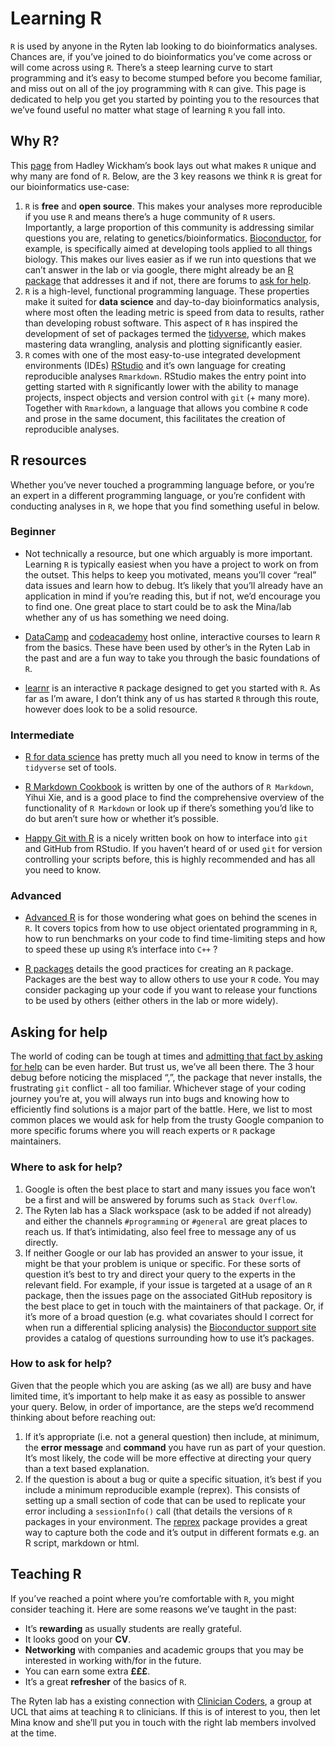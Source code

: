 # Learning R {#learning-r}

`R` is used by anyone in the Ryten lab looking to do bioinformatics analyses. Chances are, if you've joined to do bioinformatics you've come across or will come across using `R`. There's a steep learning curve to start programming and it's easy to become stumped before you become familiar, and miss out on all of the joy programming with `R` can give. This page is dedicated to help you get you started by pointing you to the resources that we've found useful no matter what stage of learning `R` you fall into.

## Why R?

This [page](https://adv-r.hadley.nz/introduction.html#why-r) from Hadley Wickham's book lays out what makes `R` unique and why many are fond of `R`. Below, are the 3 key reasons we think `R` is great for our bioinformatics use-case:

1.  `R` is **free** and **open source**. This makes your analyses more reproducible if you use `R` and means there's a huge community of `R` users. Importantly, a large proportion of this community is addressing similar questions you are, relating to genetics/bioinformatics. [Bioconductor](https://www.bioconductor.org/), for example, is specifically aimed at developing tools applied to all things biology. This makes our lives easier as if we run into questions that we can't answer in the lab or via google, there might already be an [R package](https://bioconductor.org/packages/devel/bioc/) that addresses it and if not, there are forums to [ask for help](#asking-for-help).
2.  `R` is a high-level, functional programming language. These properties make it suited for **data science** and day-to-day bioinformatics analysis, where most often the leading metric is speed from data to results, rather than developing robust software. This aspect of `R` has inspired the development of set of packages termed the [tidyverse](https://www.tidyverse.org/), which makes mastering data wrangling, analysis and plotting significantly easier.
3.  `R` comes with one of the most easy-to-use integrated development environments (IDEs) [RStudio](https://rstudio.com/) and it's own language for creating reproducible analyses `Rmarkdown`. RStudio makes the entry point into getting started with `R` significantly lower with the ability to manage projects, inspect objects and version control with `git` (+ many more). Together with `Rmarkdown`, a language that allows you combine `R` code and prose in the same document, this facilitates the creation of reproducible analyses.

## R resources

Whether you've never touched a programming language before, or you're an expert in a different programming language, or you're confident with conducting analyses in `R`, we hope that you find something useful in below.

### Beginner

-   Not technically a resource, but one which arguably is more important. Learning `R` is typically easiest when you have a project to work on from the outset. This helps to keep you motivated, means you'll cover "real" data issues and learn how to debug. It's likely that you'll already have an application in mind if you're reading this, but if not, we'd encourage you to find one. One great place to start could be to ask the Mina/lab whether any of us has something we need doing.

-   [DataCamp](https://www.datacamp.com/?utm_source=adwords_ppc&utm_campaignid=805200711&utm_adgroupid=39268379982&utm_device=c&utm_keyword=datacamp&utm_matchtype=e&utm_network=g&utm_adpostion=&utm_creative=340731356548&utm_targetid=kwd-297372810188&utm_loc_interest_ms=&utm_loc_physical_ms=9045906&gclid=Cj0KCQiA7qP9BRCLARIsABDaZziaBxYZlLNWXXZmKSeK_0wWjAPg_JVUIy49dwAfACQMIInjumNYUCYaAr4ZEALw_wcB) and [codeacademy](https://www.codecademy.com/) host online, interactive courses to learn `R` from the basics. These have been used by other's in the Ryten Lab in the past and are a fun way to take you through the basic foundations of `R`.

-   [learnr](https://rstudio.github.io/learnr/) is an interactive `R` package designed to get you started with `R`. As far as I'm aware, I don't think any of us has started `R` through this route, however does look to be a solid resource.

### Intermediate

-   [R for data science](https://r4ds.had.co.nz/) has pretty much all you need to know in terms of the `tidyverse` set of tools.

-   [R Markdown Cookbook](https://bookdown.org/yihui/rmarkdown-cookbook/) is written by one of the authors of `R Markdown`, Yihui Xie, and is a good place to find the comprehensive overview of the functionality of `R Markdown` or look up if there's something you'd like to do but aren't sure how or whether it's possible.

-   [Happy Git with R](https://happygitwithr.com/) is a nicely written book on how to interface into `git` and GitHub from RStudio. If you haven't heard of or used `git` for version controlling your scripts before, this is highly recommended and has all you need to know.

### Advanced

-   [Advanced R](https://adv-r.hadley.nz/) is for those wondering what goes on behind the scenes in `R`. It covers topics from how to use object orientated programming in `R`, how to run benchmarks on your code to find time-limiting steps and how to speed these up using `R`'s interface into `C++` ?

-   [R packages](https://r-pkgs.org/) details the good practices for creating an `R` package. Packages are the best way to allow others to use your `R` code. You may consider packaging up your code if you want to release your functions to be used by others (either others in the lab or more widely).

## Asking for help {#asking-for-help}

The world of coding can be tough at times and [admitting that fact by asking for help](https://lcolladotor.github.io/2018/11/12/asking-for-help-is-challenging-but-is-typically-worth-it/#.X6k_X1P7RhE) can be even harder. But trust us, we've all been there. The 3 hour debug before noticing the misplaced ",", the package that never installs, the frustrating `git` conflict - all too familiar. Whichever stage of your coding journey you're at, you will always run into bugs and knowing how to efficiently find solutions is a major part of the battle. Here, we list to most common places we would ask for help from the trusty Google companion to more specific forums where you will reach experts or `R` package maintainers.

### Where to ask for help?

1.  Google is often the best place to start and many issues you face won't be a first and will be answered by forums such as `Stack Overflow`.
2.  The Ryten lab has a Slack workspace (ask to be added if not already) and either the channels `#programming` or `#general` are great places to reach us. If that's intimidating, also feel free to message any of us directly.
3.  If neither Google or our lab has provided an answer to your issue, it might be that your problem is unique or specific. For these sorts of question it's best to try and direct your query to the experts in the relevant field. For example, if your issue is targeted at a usage of an `R` package, then the issues page on the associated GitHub repository is the best place to get in touch with the maintainers of that package. Or, if it's more of a broad question (e.g. what covariates should I correct for when run a differential splicing analysis) the [Bioconductor support site](https://support.bioconductor.org/) provides a catalog of questions surrounding how to use it's packages.

### How to ask for help?

Given that the people which you are asking (as we all) are busy and have limited time, it's important to help make it as easy as possible to answer your query. Below, in order of importance, are the steps we'd recommend thinking about before reaching out:

1.  If it's appropriate (i.e. not a general question) then include, at minimum, the **error message** and **command** you have run as part of your question. It's most likely, the code will be more effective at directing your query than a text based explanation.
2.  If the question is about a bug or quite a specific situation, it's best if you include a minimum reproducible example (reprex). This consists of setting up a small section of code that can be used to replicate your error including a `sessionInfo()` call (that details the versions of `R` packages in your environment. The [reprex](https://reprex.tidyverse.org/reference/reprex.html) package provides a great way to capture both the code and it's output in different formats e.g. an R script, markdown or html.

## Teaching R

If you've reached a point where you're comfortable with `R`, you might consider teaching it. Here are some reasons we've taught in the past:

-   It's **rewarding** as usually students are really grateful.
-   It looks good on your **CV**.
-   **Networking** with companies and academic groups that you may be interested in working with/for in the future.
-   You can earn some extra **£££**.
-   It's a great **refresher** of the basics of `R`.

The Ryten lab has a existing connection with [Clinician Coders](https://github.com/ClinicianCoders/ClinicianCoders), a group at UCL that aims at teaching `R` to clinicians. If this is of interest to you, then let Mina know and she'll put you in touch with the right lab members involved at the time.
